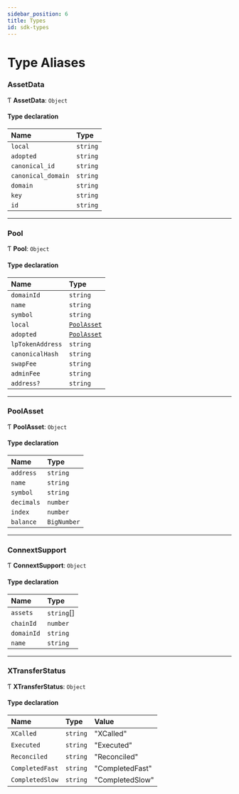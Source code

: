 ```yaml
---
sidebar_position: 6
title: Types
id: sdk-types
---
```


# Type Aliases

### AssetData

Ƭ **AssetData**: `Object`

#### Type declaration

| Name | Type |
| :------ | :------ |
| `local` | `string` |
| `adopted` | `string` |
| `canonical_id` | `string` |
| `canonical_domain` | `string` |
| `domain` | `string` |
| `key` | `string` |
| `id` | `string` |

___

### Pool

Ƭ **Pool**: `Object`

#### Type declaration

| Name | Type |
| :------ | :------ |
| `domainId` | `string` |
| `name` | `string` |
| `symbol` | `string` |
| `local` | [`PoolAsset`](#poolasset) |
| `adopted` | [`PoolAsset`](#poolasset) |
| `lpTokenAddress` | `string` |
| `canonicalHash` | `string` |
| `swapFee` | `string` |
| `adminFee` | `string` |
| `address?` | `string` |

___

### PoolAsset

Ƭ **PoolAsset**: `Object`

#### Type declaration

| Name | Type |
| :------ | :------ |
| `address` | `string` |
| `name` | `string` |
| `symbol` | `string` |
| `decimals` | `number` |
| `index` | `number` |
| `balance` | `BigNumber` |

___

### ConnextSupport

Ƭ **ConnextSupport**: `Object`

#### Type declaration

| Name | Type |
| :------ | :------ |
| `assets` | `string`[] |
| `chainId` | `number` |
| `domainId` | `string` |
| `name` | `string` |

___

### XTransferStatus

Ƭ **XTransferStatus**: `Object`

#### Type declaration

| Name | Type | Value
| :------ | :------ | :------ |
| `XCalled` | `string` | "XCalled" |
| `Executed` | `string`| "Executed" 
| `Reconciled` | `string` | "Reconciled" |
| `CompletedFast` | `string` | "CompletedFast" |
| `CompletedSlow` | `string` | "CompletedSlow" |
